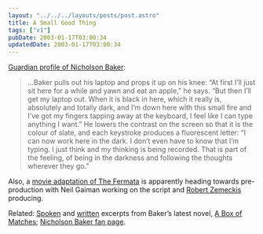 ```yaml
---
layout: "../../../layouts/posts/post.astro"
title: A Small Good Thing
tags: ["v1"]
pubDate: 2003-01-17T03:00:34
updatedDate: 2003-01-17T03:00:34
---
```


[Guardian profile of Nicholson Baker][1]:

> &#8230;Baker pulls out his laptop and props it up on his knee: &#8220;At first I&#8217;ll just sit here for a while and yawn and eat an apple,&#8221; he says. &#8220;But then I&#8217;ll get my laptop out. When it is black in here, which it really is, absolutely and totally dark, and I&#8217;m down here with this small fire and I&#8217;ve got my fingers tapping away at the keyboard, I feel like I can type anything I want.&#8221; He lowers the contrast on the screen so that it is the colour of slate, and each keystroke produces a fluorescent letter: &#8220;I can now work here in the dark. I don&#8217;t even have to know that I&#8217;m typing. I just think and my thinking is being recorded. That is part of the feeling, of being in the darkness and following the thoughts wherever they go.&#8221;

Also, a [movie adaptation of The Fermata][2] is apparently heading towards pre-production with Neil Gaiman working on the script and [Robert Zemeckis][3] producing.

Related: [Spoken][4] and [written][5] excerpts from Baker&#8217;s latest novel, [A Box of Matches][6]; [Nicholson Baker fan page][7].

[1]: http://books.guardian.co.uk/departments/generalfiction/story/0,6000,872378,00.html "The Guardian: Particular obsessions"
[2]: http://www.neilgaiman.com/exclusive/essay06.asp "NeilGaiman.com: Neil Gaiman's film Work"
[3]: http://uk.imdb.com/Name?Zemeckis,+Robert "IMDb: Robert Zemeckis"
[4]: http://www.npr.org/display_pages/features/feature_921674.html "NPR: Nicholson Baker reads extracts from A Box of Matches"
[5]: http://www.randomhouse.com/randomhouse/catalog/display.pperl?isbn=0375502874&view=excerpt "Random House Trade: An excerpt from A Box of Matches by Nicholson Baker"
[6]: http://www.amazon.co.uk/exec/obidos/ASIN/0701174021/ohsky "Amazon.co.uk: A Box of Matches by Nicholson Baker"
[7]: http://j-walk.com/nbaker
